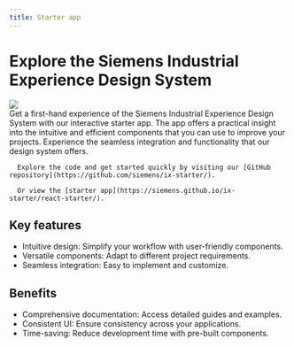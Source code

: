 ```yaml
---
title: Starter app
---
```


# Explore the Siemens Industrial Experience Design System

<div style={{
  display: 'flex',
  flexDirection: 'row',
  gap: '1rem',
}}>
  <img src="/img/starter-app/image.png"
    style={{
      minWidth: '35%',
      width: '35%',
      height: 'auto',
      objectFit: 'contain',
      alignSelf: 'flex-start'
    }}
  />
  <section>
      Get a first-hand experience of the Siemens Industrial Experience Design System with our interactive starter app.
      The app offers a practical insight into the intuitive and efficient components that you can use to improve your projects. Experience the seamless integration and functionality that our design system offers.

      Explore the code and get started quickly by visiting our [GitHub repository](https://github.com/siemens/ix-starter/).

      Or view the [starter app](https://siemens.github.io/ix-starter/react-starter/).

  </section>
</div>

## Key features

- Intuitive design: Simplify your workflow with user-friendly components.
- Versatile components: Adapt to different project requirements.
- Seamless integration: Easy to implement and customize.

## Benefits

- Comprehensive documentation: Access detailed guides and examples.
- Consistent UI: Ensure consistency across your applications.
- Time-saving: Reduce development time with pre-built components.
